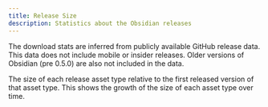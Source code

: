 ```yaml
---
title: Release Size
description: Statistics about the Obsidian releases
---
```



The download stats are inferred from publicly available GitHub release data.
This data does not include mobile or insider releases. Older versions of Obsidian (pre 0.5.0) are also not included in the data.

The size of each release asset type relative to the first released version of that asset type.
This shows the growth of the size of each asset type over time.

<ReleasesGrowthSize />
